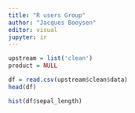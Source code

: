 ```yaml
---
title: "R users Group"
author: "Jacques Booysen"
editor: visual
jupyter: ir
---
```


```r
upstream = list('clean')
product = NULL
```

```r
df = read.csv(upstream$clean$data)
head(df)
```

```r
hist(df$sepal_length)
```
